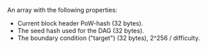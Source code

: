 An array with the following properties:

- Current block header PoW-hash (32 bytes).
- The seed hash used for the DAG (32 bytes).
- The boundary condition ("target") (32 bytes), 2^256 / difficulty.
